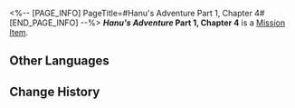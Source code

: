 <%-- [PAGE_INFO]
PageTitle=#Hanu's Adventure Part 1, Chapter 4#
[END_PAGE_INFO] --%>
{{Item Infobox
|title       = ''Hanu's Adventure'' Part 1, Chapter 4
|id          = 150004
|image       = Item ''Hanu's Adventure'' Part 1 Chapter 4.png
|type        = Mission Item
|invCategory = Missions
|rarity      = 3
|effect      = 
|description = A limited edition cartoon storybook released by Clock Studios, narrating a tale where Hanu shrinks in size and saves Dreamville... The book includes occasional peculiar dialogue interspersed throughout.
}}
'''''Hanu's Adventure'' Part 1, Chapter 4''' is a [[Mission Item]].

==Other Languages==
{{Other Languages
|en   = ''Hanu's Adventure'' Part 1, Chapter 4
|zhs  = 《小小哈努行动》上篇&nbsp;第四章
|zht  = 《小小哈努行動》上篇&nbsp;第四章
|ja   = 『ちびっ子ハヌの大作戦』上&nbsp;第四章
|ko   = ≪꼬마 하누의 작전≫ 상편 제4장
|es   = Aventura de Hanu: Parte 1, capítulo 4
|fr   = ''Aventures de Hanu'' partie 1, chapitre 4
|ru   = «Приключения Хану»: Часть 1, глава 4
|th   = "ปฏิบัติการของลูกพี่ Hanu" ภาคต้น - บทที่ 4
|vi   = Cuộc Phiêu Lưu Của Hanu - Phần 1, Chương 4
|de   = „Hanus Abenteuer“ – Teil 1, Kapitel 4
|id   = "Petualangan Hanu" - Bagian Pertama: Chapter 4
|pt   = "Aventuras de Hanu" Parte 1, Capítulo 4
}}

==Change History==
{{Change History|2.0}}